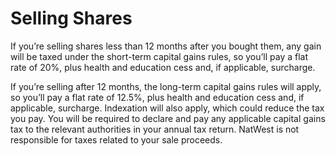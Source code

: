 # Selling Shares

If you’re selling shares less than 12 months after you bought them, any gain will be taxed under the short-term capital gains rules, so you’ll pay a flat rate of 20%, plus health and education cess and, if applicable, surcharge.

If you’re selling after 12 months, the long-term capital gains rules will apply, so you’ll pay a flat rate of 12.5%, plus health and education cess and, if applicable, surcharge. Indexation will also apply, which could reduce the tax you pay. You will be required to declare and pay any applicable capital gains tax to the relevant authorities in your annual tax return. NatWest is not responsible for taxes related to your sale proceeds.